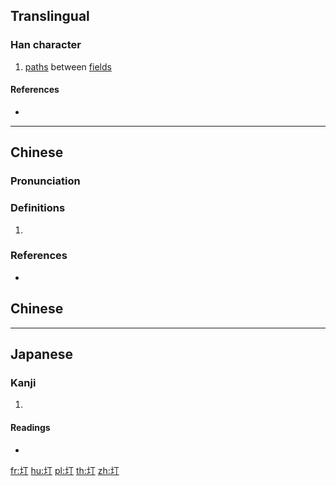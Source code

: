 ==Translingual==

===Han character===
{{Han char|rn=32|rad=土|as=02|sn=5|four=41120|canj=GMN|ids=⿰土丁}}

# [[path]]s between [[field]]s

====References====
* {{Han ref|kx=0223.040|dkj=04872|dj=0455.040|hdz=10417.060|uh=5722|ud=22306|bh=C96E|bd=51566}}

----

==Chinese==
{{zh-forms}}

===Pronunciation===
{{zh-pron
|m=tǐng
|c=ting5
|mc=y
|oc=y
|cat=
}}

===Definitions===
{{zh-hanzi}}

# {{rfdef|zh}}

===References===
* {{R:twedu|C01602}}
==Chinese==
{{zh-see|町|v}}

----

==Japanese==

===Kanji===
{{ja-kanji|grade=|rs=土02}}

# {{defn|lang=ja|sort=土02}}

====Readings====
* {{ja-readings|on=[[てい]] (tei), [[ちょう]] (chō), [[てん]] (ten)|kun=[[たいらか]] (tairaka)}}

[[fr:圢]]
[[hu:圢]]
[[pl:圢]]
[[th:圢]]
[[zh:圢]]